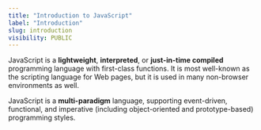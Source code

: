 ```yaml
---
title: "Introduction to JavaScript"
label: "Introduction"
slug: introduction
visibility: PUBLIC
---
```


JavaScript is a **lightweight**, **interpreted**, or **just-in-time compiled** programming language with first-class functions. It is most well-known as the scripting language for Web pages, but it is used in many non-browser environments as well.

JavaScript is a **multi-paradigm** language, supporting event-driven, functional, and imperative (including object-oriented and prototype-based) programming styles.